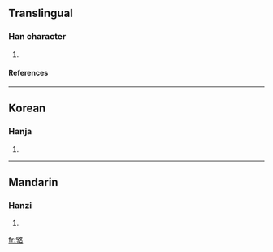==Translingual==
===Han character===
{{Han char|rn=30|rad=口|as=10|sn=13|four=|canj=月木竹水口 (BDHER)}}
# {{defn|Han|sort=口10}}
====References====
{{Han ref|kx=0203.250|dkj=04104|dj=0426.050|hdz=10669.030|uh=55E0|ud=21984}}
----
==Korean==
===Hanja===
{{ko-hanja|hangeul=라|rv=ra|mr=ra}}
# {{defn|Korean}}
----
==Mandarin==
===Hanzi===
{{cmn-hanzi|pin=[[luò]] ([[luo4]]), [[n]] (ng2), [[n]] (ng3)|wg=lo<sup>4</sup>, <sup>2</sup>, <sup>3</sup>}}
# {{defn|Mandarin}}

[[fr:嗠]]
